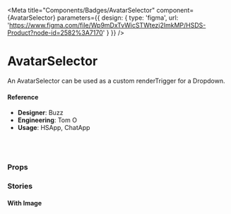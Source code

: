 
<Meta
  title="Components/Badges/AvatarSelector"
  component={AvatarSelector}
  parameters={{
      design: {
        type: 'figma',
        url: 'https://www.figma.com/file/Wp9mDxTvWicSTWtezj2ImkMP/HSDS-Product?node-id=2582%3A7170'
      }
    }}
/>

# AvatarSelector

An AvatarSelector can be used as a custom renderTrigger for a Dropdown.

<Preview>
  <Story name="default">
    <AvatarSelector />
  </Story>
</Preview>

#### Reference

- **Designer**: Buzz
- **Engineering**: Tom O
- **Usage**: HSApp, ChatApp

<br />
<br />

### Props

<Props of={AvatarSelector} />

### Stories

#### With Image

<Preview>
  <Story name="with image">
    <AvatarSelector image={faker.image.avatar()()} name="Buzz Arooooooo" />
  </Story>
</Preview>
